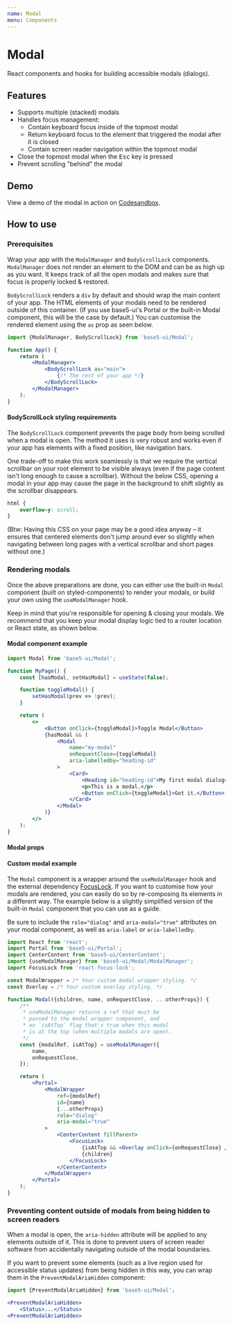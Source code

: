 ```yaml
---
name: Modal
menu: Components
---
```




# Modal

React components and hooks for building accessible modals (dialogs).

## Features

-   Supports multiple (stacked) modals
-   Handles focus management:
    -   Contain keyboard focus inside of the topmost modal
    -   Return keyboard focus to the element that triggered the modal after it is closed
    -   Contain screen reader navigation within the topmost modal
-   Close the topmost modal when the <kbd>Esc</kbd> key is pressed
-   Prevent scrolling "behind" the modal

## Demo

View a demo of the modal in action on [Codesandbox](https://codesandbox.io/s/base5-ui-modal-example-hdjk9?file=/src/App.js).

## How to use

### Prerequisites

Wrap your app with the `ModalManager` and `BodyScrollLock` components. `ModalManager` does not render an element to the DOM and can be as high up as you want. It keeps track of all the open modals and makes sure that focus is properly locked & restored.

`BodyScrollLock` renders a `div` by default and should wrap the main content of your app. The HTML elements of your modals need to be rendered outside of this container. (If you use base5-ui's Portal or the built-in Modal component, this will be the case by default.) You can customise the rendered element using the `as` prop as seen below.

```jsx
import {ModalManager, BodyScrollLock} from 'base5-ui/Modal';

function App() {
	return (
		<ModalManager>
			<BodyScrollLock as="main">
				{/* The rest of your app */}
			</BodyScrollLock>
		</ModalManager>
	);
}
```

#### BodyScrollLock styling requirements

The `BodyScrollLock` component prevents the page body from being scrolled when a modal is open. The method it uses is very robust and works even if your app has elements with a fixed position, like navigation bars.

One trade-off to make this work seamlessly is that we require the vertical scrollbar on your root element to be visible always (even if the page content isn't long enough to cause a scrollbar). Without the below CSS, opening a modal in your app may cause the page in the background to shift slightly as the scrollbar disappears.

```css
html {
	overflow-y: scroll;
}
```

(Btw: Having this CSS on your page may be a good idea anyway – it ensures that centered elements don't jump around ever so slightly when navigating between long pages with a vertical scrollbar and short pages without one.)

### Rendering modals

Once the above preparations are done, you can either use the built-in `Modal` component (built on styled-components) to render your modals, or build your own using the `useModalManager` hook.

Keep in mind that you're responsible for opening & closing your modals. We recommend that you keep your modal display logic tied to a router location or React state, as shown below.

#### Modal component example

```jsx
import Modal from 'base5-ui/Modal';

function MyPage() {
	const [hasModal, setHasModal] = useState(false);

	function toggleModal() {
		setHasModal(prev => !prev);
	}

	return (
		<>
			<Button onClick={toggleModal}>Toggle Modal</Button>
			{hasModal && (
				<Modal
					name="my-modal"
					onRequestClose={toggleModal}
					aria-labelledby="heading-id"
				>
					<Card>
						<Heading id="heading-id">My first modal dialog</Heading>
						<p>This is a modal.</p>
						<Button onClick={toggleModal}>Got it.</Button>
					</Card>
				</Modal>
			)}
		</>
	);
}
```

#### Modal props

<Props of={Modal} />

#### Custom modal example

The `Modal` component is a wrapper around the `useModalManager` hook and the external dependency [FocusLock](https://github.com/theKashey/react-focus-lock). If you want to customise how your modals are rendered, you can easily do so by re-composing its elements in a different way. The example below is a slightly simplified version of the built-in `Modal` component that you can use as a guide.

Be sure to include the `role="dialog"` and `aria-modal="true"` attributes on your modal component, as well as `aria-label` or `aria-labelledby`.

```jsx
import React from 'react';
import Portal from 'base5-ui/Portal';
import CenterContent from 'base5-ui/CenterContent';
import {useModalManager} from 'base5-ui/Modal/ModalManager';
import FocusLock from 'react-focus-lock';

const ModalWrapper = /* Your custom modal wrapper styling. */
const Overlay = /* Your custom overlay styling. */

function Modal({children, name, onRequestClose, ...otherProps}) {
	/**
	 * useModalManager returns a ref that must be
	 * passed to the modal wrapper component, and
	 * an `isAtTop` flag that's true when this modal
	 * is at the top (when multiple modals are open).
	 */
	const {modalRef, isAtTop} = useModalManager({
		name,
		onRequestClose,
	});

	return (
		<Portal>
			<ModalWrapper
				ref={modalRef}
				id={name}
				{...otherProps}
				role="dialog"
				aria-modal="true"
			>
				<CenterContent fillParent>
					<FocusLock>
						{isAtTop && <Overlay onClick={onRequestClose} />}
						{children}
					</FocusLock>
				</CenterContent>
			</ModalWrapper>
		</Portal>
	);
}
```

### Preventing content outside of modals from being hidden to screen readers

When a modal is open, the `aria-hidden` attribute will be applied to any elements outside of it. This is done to prevent users of screen reader software from accidentally navigating outside of the modal boundaries.

If you want to prevent some elements (such as a live region used for accessible status updates) from being hidden in this way, you can wrap them in the `PreventModalAriaHidden` component:

```jsx
import {PreventModalAriaHidden} from 'base5-ui/Modal';

<PreventModalAriaHidden>
	<Status>...</Status>
<PreventModalAriaHidden>
```

